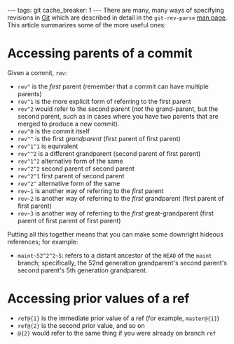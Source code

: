 ---
tags: git
cache_breaker: 1
---
There are many, many ways of specifying revisions in [[Git]] which are described in detail in the <tt>git-rev-parse</tt> [http://www.kernel.org/pub/software/scm/git/docs/git-rev-parse.html man page]. This article summarizes some of the more useful ones:

= Accessing parents of a commit =

Given a commit, <tt>rev</tt>:

* <tt>rev^</tt> is the ''first'' parent (remember that a commit can have multiple parents)
* <tt>rev^1</tt> is the more explicit form of referring to the first parent
* <tt>rev^2</tt> would refer to the second parent (''not'' the grand-parent, but the second parent, such as in cases where you have two parents that are merged to produce a new commit).
* <tt>rev^0</tt> is the commit itself
* <tt>rev^^</tt> is the first ''grandparent'' (first parent of first parent)
* <tt>rev^1^1</tt> is equivalent
* <tt>rev^^2</tt> is a different grandparent (second parent of first parent)
* <tt>rev^1^2</tt> alternative form of the same
* <tt>rev^2^2</tt> second parent of second parent
* <tt>rev^2^1</tt> first parent of second parent
* <tt>rev^2^</tt> alternative form of the same
* <tt>rev~1</tt> is another way of referring to the ''first'' parent
* <tt>rev~2</tt> is another way of referring to the ''first'' grandparent (first parent of first parent)
* <tt>rev~3</tt> is another way of referring to the ''first'' great-grandparent (first parent of first parent of first parent)

Putting all this together means that you can make some downright hideous references; for example:

* <tt>maint~52^2^2~5</tt>: refers to a distant ancestor of the <tt>HEAD</tt> of the <tt>maint</tt> branch; specifically, the 52nd generation grandparent's second parent's second parent's 5th generation grandparent.

= Accessing prior values of a ref =

* <tt>ref@{1}</tt> is the immediate prior value of a ref (for example, <tt>master@{1}</tt>)
* <tt>ref@{2}</tt> is the second prior value, and so on
* <tt>@{2}</tt> would refer to the same thing if you were already on branch <tt>ref</tt>
